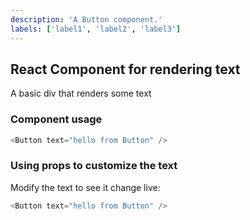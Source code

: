 ```yaml
---
description: 'A Button component.'
labels: ['label1', 'label2', 'label3']
---
```



## React Component for rendering text

A basic div that renders some text

### Component usage

```js
<Button text="hello from Button" />
```

### Using props to customize the text

Modify the text to see it change live:

```js live
<Button text="hello from Button" />
```
